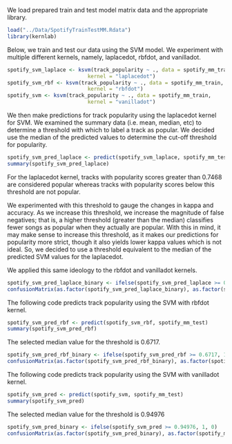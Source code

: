 We load prepared train and test model matrix data and the appropriate library.
```r
load("../Data/SpotifyTrainTestMM.Rdata")
library(kernlab)
```

Below, we train and test our data using the SVM model. We experiment with multiple different kernels, namely, laplacedot, rbfdot, and vanilladot.
```r
spotify_svm_laplace <- ksvm(track_popularity ~ ., data = spotify_mm_train,
                          kernel = "laplacedot")
spotify_svm_rbf <- ksvm(track_popularity ~ ., data = spotify_mm_train,
                          kernel = "rbfdot")
spotify_svm <- ksvm(track_popularity ~ ., data = spotify_mm_train,
                          kernel = "vanilladot")
```

We then make predictions for track popularity using the laplacedot kernel for SVM.
We examined the summary data (i.e. mean, median, etc) to determine a threshold with which to label a track as popular. We decided use the median of the predicted values to determine the cut-off threshold for popularity. 
```r
spotify_svm_pred_laplace <- predict(spotify_svm_laplace, spotify_mm_test)
summary(spotify_svm_pred_laplace)
```

For the laplacedot kernel, tracks with popularity scores greater than 0.7468 are considered popular whereas tracks with popularity scores below this threshold are not popular.

We experimented with this threshold to gauge the changes in kappa and accuracy. As we increase this threshold, we increase the magnitude of false negatives; that is, a higher threshold (greater than the median) classifies fewer songs as popular when they actually are popular. With this in mind, it may make sense to increase this threshold, as it makes our predictions for popularity more strict, though it also yields lower kappa values which is not ideal. So, we decided to use a threshold equivalent to the median of the predicted SVM values for the laplacedot. 

We applied this same ideology to the rbfdot and vanilladot kernels.
```r
spotify_svm_pred_laplace_binary <- ifelse(spotify_svm_pred_laplace >= 0.7468, 1, 0)
confusionMatrix(as.factor(spotify_svm_pred_laplace_binary), as.factor(spotify_mm_test$track_popularity), positive = "1")
```

The following code predicts track popularity using the SVM with rbfdot kernel.
```r
spotify_svm_pred_rbf <- predict(spotify_svm_rbf, spotify_mm_test)
summary(spotify_svm_pred_rbf)
```
The selected median value for the threshold is 0.6717.
```r
spotify_svm_pred_rbf_binary <- ifelse(spotify_svm_pred_rbf >= 0.6717, 1, 0)
confusionMatrix(as.factor(spotify_svm_pred_rbf_binary), as.factor(spotify_mm_test$track_popularity))
```

The following code predicts track popularity using the SVM with vanilladot kernel.
```r
spotify_svm_pred <- predict(spotify_svm, spotify_mm_test)
summary(spotify_svm_pred)
```

The selected median value for the threshold is 0.94976
```r
spotify_svm_pred_binary <- ifelse(spotify_svm_pred >= 0.94976, 1, 0)
confusionMatrix(as.factor(spotify_svm_pred_binary), as.factor(spotify_mm_test$track_popularity))
```


